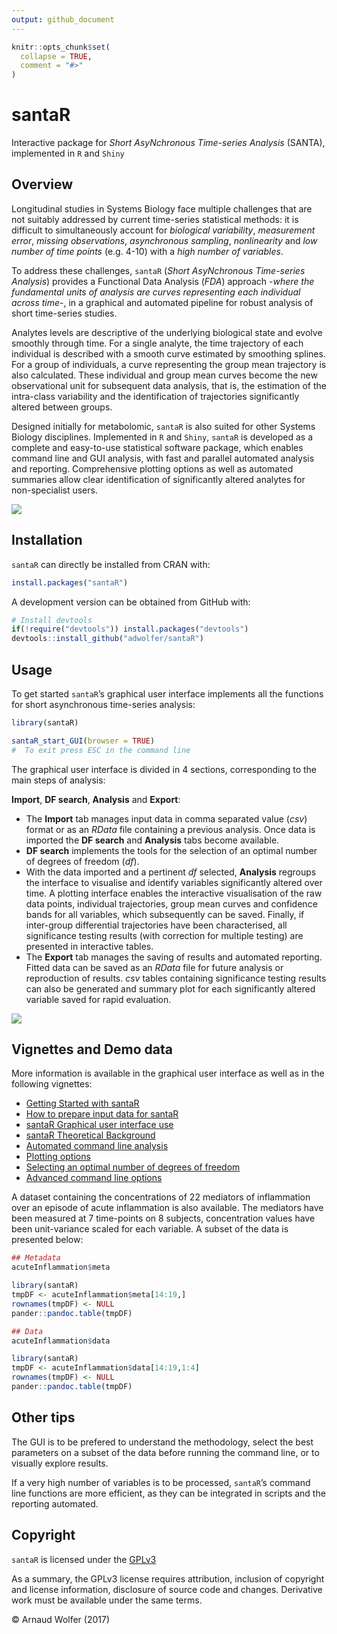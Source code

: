 ```yaml
---
output: github_document
---
```


```r
knitr::opts_chunk$set(
  collapse = TRUE,
  comment = "#>"
)
```
<!-- README.md is generated from README.Rmd. Please edit that file -->

# santaR
Interactive package for _Short AsyNchronous Time-series Analysis_ (SANTA), implemented in `R` and `Shiny`

## Overview

Longitudinal studies in Systems Biology face multiple challenges that are not suitably addressed by current time-series statistical methods: it is difficult to simultaneously account for _biological variability_, _measurement error_, _missing observations_, _asynchronous sampling_, _nonlinearity_ and _low number of time points_ (e.g. 4-10) with a _high number of variables_.

To address these challenges, `santaR` (_Short AsyNchronous Time-series Analysis_) provides a Functional Data Analysis (_FDA_) approach -_where the fundamental units of analysis are curves representing each individual across time_-, in a graphical and automated pipeline for robust analysis of short time-series studies. 

Analytes levels are descriptive of the underlying biological state and evolve smoothly through time. For a single analyte, the time trajectory of each individual is described with a smooth curve estimated by smoothing splines. For a group of individuals, a curve representing the group mean trajectory is also calculated. These individual and group mean curves become the new observational unit for subsequent data analysis, that is, the estimation of the intra-class variability and the identification of trajectories significantly altered between groups. 

Designed initially for metabolomic, `santaR` is also suited for other Systems Biology disciplines. Implemented in `R` and `Shiny`, `santaR` is developed as a complete and easy-to-use statistical software package, which enables command line and GUI analysis, with fast and parallel automated analysis and reporting. Comprehensive plotting options as well as automated summaries allow clear identification of significantly altered analytes for non-specialist users.

![](man/figures/santaR-approach.jpg)

## Installation

`santaR` can directly be installed from CRAN with:
```r
install.packages("santaR")
```

A development version can be obtained from GitHub with:
```r
# Install devtools
if(!require("devtools")) install.packages("devtools")
devtools::install_github("adwolfer/santaR")
```

## Usage

To get started `santaR`'s graphical user interface implements all the functions for short asynchronous time-series analysis:
```r
library(santaR)

santaR_start_GUI(browser = TRUE)
#  To exit press ESC in the command line
```
The graphical user interface is divided in 4 sections, corresponding to the main steps of analysis:

**Import**, **DF search**, **Analysis** and **Export**:

* The **Import** tab manages input data in comma separated value (_csv_) format or as an _RData_ file containing a previous analysis. Once data is imported the **DF search** and **Analysis** tabs become available.
* **DF search** implements the tools for the selection of an optimal number of degrees of freedom (_df_).
* With the data imported and a pertinent _df_ selected, **Analysis** regroups the interface to visualise and identify variables significantly altered over time. A plotting interface enables the interactive visualisation of the raw data points, individual trajectories, group mean curves and confidence bands for all variables, which subsequently can be saved. Finally, if inter-group differential trajectories have been characterised, all significance testing results (with correction for multiple testing) are presented in interactive tables.
* The **Export** tab manages the saving of results and automated reporting. Fitted data can be saved as an _RData_ file for future analysis or reproduction of results. _csv_ tables containing significance testing results can also be generated and summary plot for each significantly altered variable saved for rapid evaluation.

![](man/figures/README-example-1.png)

## Vignettes and Demo data

More information is available in the graphical user interface as well as in the following vignettes:

* [Getting Started with santaR](http://htmlpreview.github.io/?https://github.com/adwolfer/santaR/blob/master/inst/doc/getting-started.html)
* [How to prepare input data for santaR](http://htmlpreview.github.io/?https://github.com/adwolfer/santaR/blob/master/inst/doc/prepare-input-data.html)
* [santaR Graphical user interface use](inst/doc/santaR-GUI.pdf)
* [santaR Theoretical Background](http://htmlpreview.github.io/?https://github.com/adwolfer/santaR/blob/master/inst/doc/theoretical-background.html)
* [Automated command line analysis](http://htmlpreview.github.io/?https://github.com/adwolfer/santaR/blob/master/inst/doc/automated-command-line.html)
* [Plotting options](http://htmlpreview.github.io/?https://github.com/adwolfer/santaR/blob/master/inst/doc/plotting-options.html)
* [Selecting an optimal number of degrees of freedom](http://htmlpreview.github.io/?https://github.com/adwolfer/santaR/blob/master/inst/doc/selecting-optimal-df.html)
* [Advanced command line options](http://htmlpreview.github.io/?https://github.com/adwolfer/santaR/blob/master/inst/doc/advanced-command-line-functions.html)

A dataset containing the concentrations of 22 mediators of inflammation over an episode of acute inflammation is also available. The mediators have been measured at 7 time-points on 8 subjects, concentration values have been unit-variance scaled for each variable. A subset of the data is presented below:
```r
## Metadata
acuteInflammation$meta
```
```r
library(santaR)
tmpDF <- acuteInflammation$meta[14:19,]
rownames(tmpDF) <- NULL
pander::pandoc.table(tmpDF)
```
```r
## Data
acuteInflammation$data
```
```r
library(santaR)
tmpDF <- acuteInflammation$data[14:19,1:4]
rownames(tmpDF) <- NULL
pander::pandoc.table(tmpDF)
```


## Other tips

The GUI is to be prefered to understand the methodology, select the best parameters on a subset of the data before running the command line, or to visually explore results.

If a very high number of variables is to be processed, `santaR`'s command line functions are more efficient, as they can be integrated in scripts and the reporting automated.


## Copyright

`santaR` is licensed under the [GPLv3](http://choosealicense.com/licenses/gpl-3.0/)

As a summary, the GPLv3 license requires attribution, inclusion of copyright and license information, disclosure of source code and changes. Derivative work must be available under the same terms.

&copy; Arnaud Wolfer (2017)



